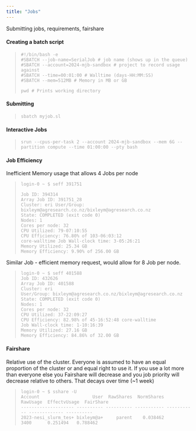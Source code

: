 ---
title: "Jobs"
---

Submitting jobs, requirements, fairshare

#### **Creating a batch script**

> ``` {style="color: darkgrey"}
> #!/bin/bash -e 
> #SBATCH --job-name=SerialJob # job name (shows up in the queue) 
> #SBATCH --account=2024-mjb-sandbox # project to record usage against 
> #SBATCH --time=00:01:00 # Walltime (days-HH:MM:SS) 
> #SBATCH --mem=512MB # Memory in MB or GB
>
> pwd # Prints working directory
> ```

#### **Submitting**

> ``` {style="color: darkgrey"}
> sbatch myjob.sl
> ```

#### **Interactive Jobs**

> ``` {style="color: darkgrey"}
> srun --cpus-per-task 2 --account 2024-mjb-sandbox --mem 6G --partition compute --time 01:00:00 --pty bash
> ```

#### Job Efficiency

Inefficient Memory usage that allows 4 Jobs per node

> ``` {style="color: darkgrey"}
> login-0 ~ $ seff 391751
>
> Job ID: 394314 
> Array Job ID: 391751_28 
> Cluster: eri User/Group: bixleym@agresearch.co.nz/bixleym@agresearch.co.nz 
> State: COMPLETED (exit code 0) 
> Nodes: 1 
> Cores per node: 32 
> CPU Utilized: 79-07:10:55 
> CPU Efficiency: 76.80% of 103-06:03:12 
> core-walltime Job Wall-clock time: 3-05:26:21
> Memory Utilized: 25.34 GB 
> Memory Efficiency: 9.90% of 256.00 GB
> ```

Similar Job - efficient memory request, would allow for 8 Job per node.

> ``` {style="color: darkgrey"}
> login-0 ~ $ seff 401588
> Job ID: 432626
> Array Job ID: 401588
> Cluster: eri
> User/Group: bixleym@agresearch.co.nz/bixleym@agresearch.co.nz
> State: COMPLETED (exit code 0)
> Nodes: 1
> Cores per node: 32
> CPU Utilized: 37-22:09:27
> CPU Efficiency: 82.98% of 45-16:52:48 core-walltime
> Job Wall-clock time: 1-10:16:39
> Memory Utilized: 27.16 GB
> Memory Efficiency: 84.86% of 32.00 GB
> ```

#### Fairshare

Relative use of the cluster. Everyone is assumed to have an equal proportion of the cluster or and equal right to use it. If you use a lot more than everyone else you Fairshare will decrease and you job priority will decrease relative to others. That decays over time (\~1 week)\

> ``` {style="color: darkgrey"}
> login-0 ~ $ sshare -U
> Account                    User  RawShares  NormShares    RawUsage  EffectvUsage  FairShare 
> -------------------- ---------- ---------- ----------- ----------- ------------- ---------- 
> 2023-nesi_slurm_tes+ bixleym@a+     parent    0.038462        3400      0.251494   0.788462 
> ```
